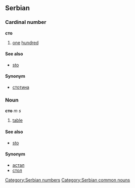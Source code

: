 ==Serbian==
===Cardinal number===
'''сто'''
#[[one]] [[hundred]]
====See also====
*[[sto]]
====Synonym====
*[[стотина]]
[[Category:Serbian numbers]]
===Noun===
'''сто''' ''m s''
#[[table]]
====See also====
*[[sto]]
====Synonym====
*[[астал]]
*[[стол]]
[[Category:Serbian common nouns]]